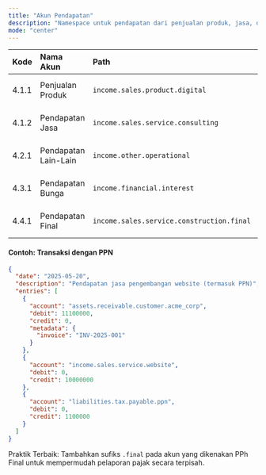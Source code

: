 ```yaml
---
title: "Akun Pendapatan"
description: "Namespace untuk pendapatan dari penjualan produk, jasa, dan penghasilan lainnya."
mode: "center"
---
```


| Kode | Nama Akun | Path | Saldo Normal | Contoh Transaksi |
| :--- | :--- | :--- | :--- | :--- |
| 4.1.1 | Penjualan Produk | `income.sales.product.digital` | Kredit | Pendapatan langganan SaaS |
| 4.1.2 | Pendapatan Jasa | `income.sales.service.consulting` | Kredit | Pendapatan jasa implementasi |
| 4.2.1 | Pendapatan Lain-Lain | `income.other.operational` | Kredit | Pendapatan dari pelatihan |
| 4.3.1 | Pendapatan Bunga | `income.financial.interest` | Kredit | Bunga atas deposito bank |
| 4.4.1 | Pendapatan Final | `income.sales.service.construction.final` | Kredit | Pendapatan dengan PPh Final |

#### Contoh: Transaksi dengan PPN

```json
{
  "date": "2025-05-20",
  "description": "Pendapatan jasa pengembangan website (termasuk PPN)",
  "entries": [
    {
      "account": "assets.receivable.customer.acme_corp",
      "debit": 11100000,
      "credit": 0,
      "metadata": {
        "invoice": "INV-2025-001"
      }
    },
    {
      "account": "income.sales.service.website",
      "debit": 0,
      "credit": 10000000
    },
    {
      "account": "liabilities.tax.payable.ppn",
      "debit": 0,
      "credit": 1100000
    }
  ]
}
```

<Tip>Praktik Terbaik: Tambahkan sufiks `.final` pada akun yang dikenakan PPh Final untuk mempermudah pelaporan pajak secara terpisah.</Tip>

